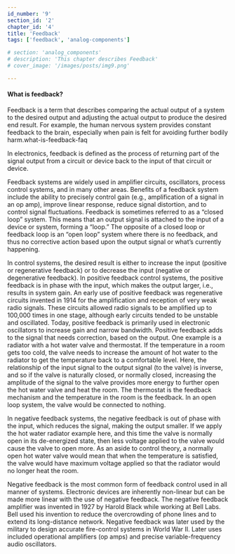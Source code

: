 ```yaml
---
id_number: '9'
section_id: '2'
chapter_id: '4'
title: 'Feedback'
tags: ['feedback', 'analog-components']

# section: 'analog_components'
# description: 'This chapter describes Feedback'
# cover_image: '/images/posts/img9.png'

---
```


#### What is feedback?

Feedback is a term that describes comparing the actual output of a system to the desired output and adjusting the actual output to produce the desired end result. For example, the human nervous system provides constant feedback to the brain, especially when pain is felt for avoiding further bodily harm.what-is-feedback-faq

In electronics, feedback is defined as the process of returning part of the signal output from a circuit or device back to the input of that circuit or device.

Feedback systems are widely used in amplifier circuits, oscillators, process control systems, and in many other areas. Benefits of a feedback system include the ability to precisely control gain (e.g., amplification of a signal in an op amp), improve linear response, reduce signal distortion, and to control signal fluctuations. Feedback is sometimes referred to as a “closed loop” system. This means that an output signal is attached to the input of a device or system, forming a “loop.” The opposite of a closed loop or feedback loop is an “open loop” system where there is no feedback, and thus no corrective action based upon the output signal or what’s currently happening.

In control systems, the desired result is either to increase the input (positive or regenerative feedback) or to decrease the input (negative or degenerative feedback). In positive feedback control systems, the positive feedback is in phase with the input, which makes the output larger, i.e., results in system gain. An early use of positive feedback was regenerative circuits invented in 1914 for the amplification and reception of very weak radio signals. These circuits allowed radio signals to be amplified up to 100,000 times in one stage, although early circuits tended to be unstable and oscillated. Today, positive feedback is primarily used in electronic oscillators to increase gain and narrow bandwidth. Positive feedback adds to the signal that needs correction, based on the output. One example is a radiator with a hot water valve and thermostat. If the temperature in a room gets too cold, the valve needs to increase the amount of hot water to the radiator to get the temperature back to a comfortable level. Here, the relationship of the input signal to the output signal (to the valve) is inverse, and so if the valve is naturally closed, or normally closed, increasing the amplitude of the signal to the valve provides more energy to further open the hot water valve and heat the room. The thermostat is the feedback mechanism and the temperature in the room is the feedback. In an open loop system, the valve would be connected to nothing.

In negative feedback systems, the negative feedback is out of phase with the input, which reduces the signal, making the output smaller. If we apply the hot water radiator example here, and this time the valve is normally open in its de-energized state, then less voltage applied to the valve would cause the valve to open more. As an aside to control theory, a normally open hot water valve would mean that when the temperature is satisfied, the valve would have maximum voltage applied so that the radiator would no longer heat the room.

Negative feedback is the most common form of feedback control used in all manner of systems.   Electronic devices are inherently non-linear but can be made more linear with the use of negative feedback. The negative feedback amplifier was invented in 1927 by Harold Black while working at Bell Labs.  Bell used his invention to reduce the overcrowding of phone lines and to extend its long-distance network. Negative feedback was later used by the military to design accurate fire-control systems in World War II. Later uses included operational amplifiers (op amps) and precise variable-frequency audio oscillators.